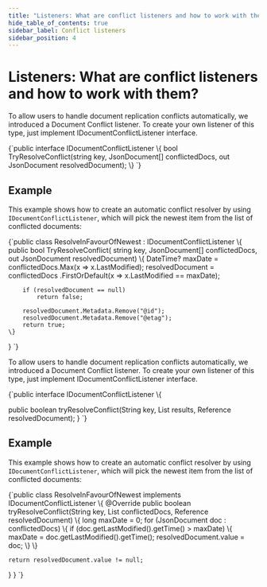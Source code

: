 ```yaml
---
title: "Listeners: What are conflict listeners and how to work with them?"
hide_table_of_contents: true
sidebar_label: Conflict listeners
sidebar_position: 4
---
```





# Listeners: What are conflict listeners and how to work with them?
<LanguageSwitcher supportedLanguages={supportedLanguages} />
<LanguageContent language="csharp">


To allow users to handle document replication conflicts automatically, we introduced a Document Conflict listener.
To create your own listener of this type, just implement IDocumentConflictListener interface.

<TabItem value="document_conflict_listener" label="document_conflict_listener">
<CodeBlock language="csharp">
{`public interface IDocumentConflictListener
\{
	bool TryResolveConflict(string key, JsonDocument[] conflictedDocs, 
							out JsonDocument resolvedDocument);
\}
`}
</CodeBlock>
</TabItem>

## Example

This example shows how to create an automatic conflict resolver by using `IDocumentConflictListener`, which will pick the newest item from the list of conflicted documents:

<TabItem value="document_conflict_example" label="document_conflict_example">
<CodeBlock language="csharp">
{`public class ResolveInFavourOfNewest : IDocumentConflictListener
\{
	public bool TryResolveConflict(
		string key,
		JsonDocument[] conflictedDocs,
		out JsonDocument resolvedDocument)
	\{
		DateTime? maxDate = conflictedDocs.Max(x => x.LastModified);
		resolvedDocument = conflictedDocs
							.FirstOrDefault(x => x.LastModified == maxDate);

		if (resolvedDocument == null)
			return false;

		resolvedDocument.Metadata.Remove("@id");
		resolvedDocument.Metadata.Remove("@etag");
		return true;
	\}
\}
`}
</CodeBlock>
</TabItem>


</LanguageContent>
<LanguageContent language="java">


To allow users to handle document replication conflicts automatically, we introduced a Document Conflict listener.
To create your own listener of this type, just implement IDocumentConflictListener interface.

<TabItem value="document_conflict_listener" label="document_conflict_listener">
<CodeBlock language="java">
{`public interface IDocumentConflictListener \{

  public boolean tryResolveConflict(String key, List<JsonDocument> results, Reference<JsonDocument> resolvedDocument);
\}
`}
</CodeBlock>
</TabItem>

## Example

This example shows how to create an automatic conflict resolver by using `IDocumentConflictListener`, which will pick the newest item from the list of conflicted documents:

<TabItem value="document_conflict_example" label="document_conflict_example">
<CodeBlock language="java">
{`public class ResolveInFavourOfNewest implements IDocumentConflictListener \{
  @Override
  public boolean tryResolveConflict(String key, List<JsonDocument> conflictedDocs, Reference<JsonDocument> resolvedDocument) \{
    long maxDate = 0;
    for (JsonDocument doc : conflictedDocs) \{
      if (doc.getLastModified().getTime() > maxDate) \{
        maxDate = doc.getLastModified().getTime();
        resolvedDocument.value = doc;
      \}
    \}

    return resolvedDocument.value != null;
  \}
\}
`}
</CodeBlock>
</TabItem>


</LanguageContent>

<!---
- [Server : Replication : Conflicts](../../server/scaling-out/replication/replication-conflicts)

-->